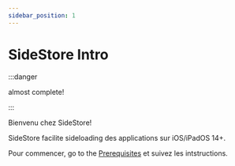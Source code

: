 ```yaml
---
sidebar_position: 1
---
```


# SideStore Intro

:::danger

almost complete!

:::


Bienvenu chez SideStore!

SideStore facilite sideloading des applications sur iOS/iPadOS 14+.

Pour commencer, go to the [Prerequisites](installation/prerequisites.mdx) et suivez les intstructions.
